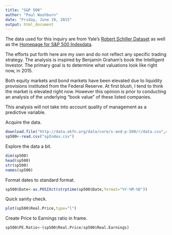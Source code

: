 ```yaml
---
title: "S&P 500"
author: "Paul Washburn"
date: "Friday, June 19, 2015"
output: html_document
---
```

The data used for this inquiry are from Yale's [Robert Schiller Dataset](http://www.econ.yale.edu/~shiller/data.htm) as well as the [Homepage for S&P 500 Indexdata](http://data.okfn.org/data/core/s-and-p-500). 

The efforts put forth here are my own and do not reflect any specific trading strategy. The analysis is inspired by Benjamin Graham's book the Intelligent Investor. The primary goal is to determine what valuations look like right now, in 2015. 

Both equity markets and bond markets have been elevated due to liquidity provisions instituted from the Federal Reserve. At first blush, I tend to think the market is elevated right now. However this opinion is prior to conducting an analysis of the underlying "book value" of these listed companies. 

This analysis will not take into account quality of management as a predictive variable. 

Acquire the data.
```r
download.file("http://data.okfn.org/data/core/s-and-p-500/r/data.csv",destfile="spIndex.csv")
sp500<-read.csv("spIndex.csv")
```
Explore the data a bit.
```r
dim(sp500)
head(sp500)
str(sp500)
names(sp500)
```
Format dates to standard format.
```r
sp500$Date<-as.POSIXct(strptime(sp500$Date,format="%Y-%M-%D"))
```
Quick sanity check.
```r
plot(sp500$Real.Price,type="l")
```
Create Price to Earnings ratio in frame.
```r
sp500$PE.Ratio<-(sp500$Real.Price/sp500$Real.Earnings)
```









